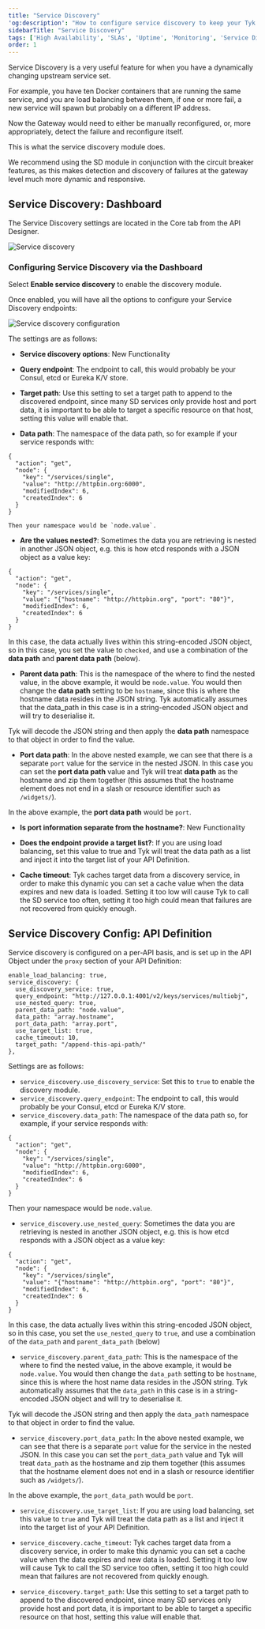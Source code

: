 ```yaml
---
title: "Service Discovery"
'og:description': "How to configure service discovery to keep your Tyk installation responding with a dynamic upstream service"
sidebarTitle: "Service Discovery"
tags: ['High Availability', 'SLAs', 'Uptime', 'Monitoring', 'Service Discovery']
order: 1
---
```


Service Discovery is a very useful feature for when you have a dynamically changing upstream service set.

For example, you have ten Docker containers that are running the same service, and you are load balancing between them, if one or more fail, a new service will spawn but probably on a different IP address.

Now the Gateway would need to either be manually reconfigured, or, more appropriately, detect the failure and reconfigure itself.

This is what the service discovery module does.

We recommend using the SD module in conjunction with the circuit breaker features, as this makes detection and discovery of failures at the gateway level much more dynamic and responsive.

## Service Discovery: Dashboard

The Service Discovery settings are located in the Core tab from the API Designer.

<img src="/img/2.10/service_discovery_settings.png" alt="Service discovery" />

### Configuring Service Discovery via the Dashboard

Select **Enable service discovery** to enable the discovery module.

Once enabled, you will have all the options to configure your Service Discovery endpoints:

<img src="/img/2.10/service_discovery_settings2.png" alt="Service discovery configuration" />

The settings are as follows:

*   **Service discovery options**: New Functionality

*   **Query endpoint**: The endpoint to call, this would probably be your Consul, etcd or Eureka K/V store.

*   **Target path**: Use this setting to set a target path to append to the discovered endpoint, since many SD services only provide host and port data, it is important to be able to target a specific resource on that host, setting this value will enable that.

*   **Data path**: The namespace of the data path, so for example if your service responds with:

```
{ 
  "action": "get", 
  "node": { 
    "key": "/services/single", 
    "value": "http://httpbin.org:6000", 
    "modifiedIndex": 6, 
    "createdIndex": 6 
  } 
}
```
    
    Then your namespace would be `node.value`.

*   **Are the values nested?**: Sometimes the data you are retrieving is nested in another JSON object, e.g. this is how etcd responds with a JSON object as a value key:

```
{
  "action": "get",
  "node": {
    "key": "/services/single",
    "value": "{"hostname": "http://httpbin.org", "port": "80"}",
    "modifiedIndex": 6,
    "createdIndex": 6
  }
}
```
    
In this case, the data actually lives within this string-encoded JSON object, so in this case, you set the value to `checked`, and use a combination of the **data path** and **parent data path** (below).

*   **Parent data path**: This is the namespace of the where to find the nested value, in the above example, it would be `node.value`. You would then change the **data path** setting to be `hostname`, since this is where the hostname data resides in the JSON string. Tyk automatically assumes that the data_path in this case is in a string-encoded JSON object and will try to deserialise it.
    
Tyk will decode the JSON string and then apply the **data path** namespace to that object in order to find the value.

*   **Port data path**: In the above nested example, we can see that there is a separate `port` value for the service in the nested JSON. In this case you can set the **port data path** value and Tyk will treat **data path** as the hostname and zip them together (this assumes that the hostname element does not end in a slash or resource identifier such as `/widgets/`).
    
In the above example, the **port data path** would be `port`.

*  **Is port information separate from the hostname?**: New Functionality

*   **Does the endpoint provide a target list?**: If you are using load balancing, set this value to true and Tyk will treat the data path as a list and inject it into the target list of your API Definition.

*   **Cache timeout**: Tyk caches target data from a discovery service, in order to make this dynamic you can set a cache value when the data expires and new data is loaded. Setting it too low will cause Tyk to call the SD service too often, setting it too high could mean that failures are not recovered from quickly enough.


## Service Discovery Config: API Definition

Service discovery is configured on a per-API basis, and is set up in the API Object under the `proxy` section of your API Definition:

```{.copyWrapper}
enable_load_balancing: true,
service_discovery: {
  use_discovery_service: true,
  query_endpoint: "http://127.0.0.1:4001/v2/keys/services/multiobj",
  use_nested_query: true,
  parent_data_path: "node.value",
  data_path: "array.hostname",
  port_data_path: "array.port",
  use_target_list: true,
  cache_timeout: 10,
  target_path: "/append-this-api-path/"
},
```

Settings are as follows:

*   `service_discovery.use_discovery_service`: Set this to `true` to enable the discovery module.
*   `service_discovery.query_endpoint`: The endpoint to call, this would probably be your Consul, etcd or Eureka K/V store.
*   `service_discovery.data_path`: The namespace of the data path so, for example, if your service responds with:

```
{
  "action": "get",
  "node": {
    "key": "/services/single",
    "value": "http://httpbin.org:6000",
    "modifiedIndex": 6,
    "createdIndex": 6
  }
}
```
    
Then your namespace would be `node.value`.

*   `service_discovery.use_nested_query`: Sometimes the data you are retrieving is nested in another JSON object, e.g. this is how etcd responds with a JSON object as a value key:

```
{
  "action": "get",
  "node": {
    "key": "/services/single",
    "value": "{"hostname": "http://httpbin.org", "port": "80"}",
    "modifiedIndex": 6,
    "createdIndex": 6
  }
}
```
In this case, the data actually lives within this string-encoded JSON object, so in this case, you set the `use_nested_query` to `true`, and use a combination of the `data_path` and `parent_data_path` (below)

*   `service_discovery.parent_data_path`: This is the namespace of the where to find the nested value, in the above example, it would be `node.value`. You would then change the `data_path` setting to be `hostname`, since this is where the host name data resides in the JSON string. Tyk automatically assumes that the `data_path` in this case is in a string-encoded JSON object and will try to deserialise it.
    
Tyk will decode the JSON string and then apply the `data_path` namespace to that object in order to find the value.

*   `service_discovery.port_data_path`: In the above nested example, we can see that there is a separate `port` value for the service in the nested JSON. In this case you can set the `port_data_path` value and Tyk will treat `data_path` as the hostname and zip them together (this assumes that the hostname element does not end in a slash or resource identifier such as `/widgets/`).
    
In the above example, the `port_data_path` would be `port`.

*   `service_discovery.use_target_list`: If you are using load balancing, set this value to `true` and Tyk will treat the data path as a list and inject it into the target list of your API Definition.

*   `service_discovery.cache_timeout`: Tyk caches target data from a discovery service, in order to make this dynamic you can set a cache value when the data expires and new data is loaded. Setting it too low will cause Tyk to call the SD service too often, setting it too high could mean that failures are not recovered from quickly enough.

*   `service_discovery.target_path`: Use this setting to set a target path to append to the discovered endpoint, since many SD services only provide host and port data, it is important to be able to target a specific resource on that host, setting this value will enable that.
